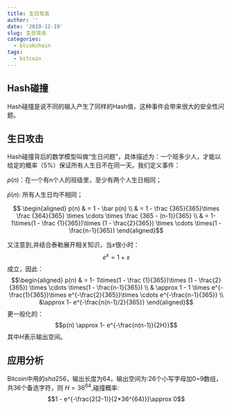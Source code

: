 ```yaml
---
title: 生日攻击
author: ''
date: '2019-12-19'
slug: 生日攻击
categories:
  - blcokchain
tags:
  - bitcoin
---
```


## Hash碰撞

Hash碰撞是说不同的输入产生了同样的Hash值，这种事件会带来很大的安全性问题。

## 生日攻击

Hash碰撞背后的数学模型叫做“生日问题”，具体描述为：一个班多少人，才能以给定的概率（$5\%$）保证所有人生日不在同一天。我们定义事件：


$p(n)$：在一个有n个人的班级里，至少有两个人生日相同；

$\bar p(n)$: 所有人生日均不相同；

$$
\begin{aligned}
p(n) & = 1 - \bar p(n) \\
       & = 1 - \frac {365}{365}\times \frac {364}{365} \times \cdots \times \frac {365 - (n-1)}{365}  \\
       & = 1- 1\times(1 - \frac {1}{365})\times (1 - \frac{2}{365}) \times \cdots \times(1 -  \frac{n-1}{365})
       \end{aligned}$$
       
       
       
       
又注意到,并结合泰勒展开相关知识，当$x$很小时：
$$e^x = 1+x$$
成立，因此：
$$\begin{aligned}
p(n) & = 1- 1\times(1 - \frac {1}{365})\times (1 - \frac{2}{365}) \times \cdots \times(1 -  \frac{n-1}{365}) \\
& \approx  1 - 1 \times e^{-\frac{1}{365}}\times e^{-\frac{2}{365}}\times \cdots e^{-\frac{n-1}{365}} \\
&\approx 1- e^{-\frac{n(n-1)/2}{365}}
\end{aligned}$$
更一般化的：
$$p(n) \approx 1- e^{-\frac{n(n-1)}{2H}}$$
其中$H$表示输出空间。

## 应用分析

Bitcoin中用的$sha256$，输出长度为64，输出空间为:26个小写字母加0~9数组，共36个备选字符，则
$H = 36^{64}$,碰撞概率: 
$$1 - e^{-\frac{2(2-1)}{2*36^{64}}}\approx 0$$


